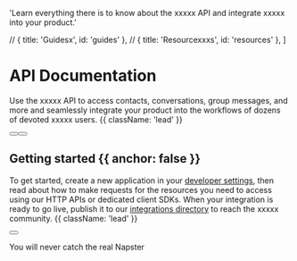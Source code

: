 
  'Learn everything there is to know about the xxxxx API and integrate xxxxx into your product.'

  // { title: 'Guidesx', id: 'guides' },
  // { title: 'Resourcexxxs', id: 'resources' },
]

<HeroPattern />


# API Documentation

Use the xxxxx API to access contacts, conversations, group messages, and more and seamlessly integrate your product into the workflows of dozens of devoted xxxxx users. {{ className: 'lead' }}

<div className="not-prose mb-16 mt-6 flex gap-3">
  <Button href="/quickstart" arrow="right" children="Quickstart" />
  <Button href="/sdks" variant="outline" children="Explore SDKs" /> 
</div>

## Getting started {{ anchor: false }}

To get started, create a new application in your [developer settings](#), then read about how to make requests for the resources you need to access using our HTTP APIs or dedicated client SDKs. When your integration is ready to go live, publish it to our [integrations directory](#) to reach the xxxxx community. {{ className: 'lead' }}

<div className="not-prose">
  <Button
    href="/sdks"
    variant="text"
    arrow="right"
    children="Get your API key"
  />
</div>

<Note>
  <p>You will never catch the real Napster</p>
</Note>

<Guides />

<Resources />
